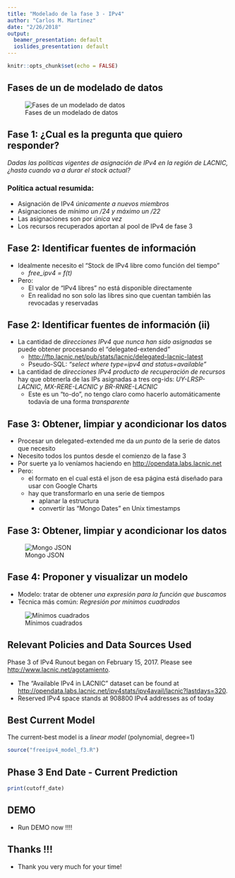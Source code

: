 ```yaml
---
title: "Modelado de la fase 3 - IPv4"
author: "Carlos M. Martinez"
date: "2/26/2018"
output:
  beamer_presentation: default
  ioslides_presentation: default
---
```


```r
knitr::opts_chunk$set(echo = FALSE)
```

## Fases de un de modelado de datos

![Fases de un modelado de datos](steps.png)

## Fase 1: ¿Cual es la pregunta que quiero responder?

_Dadas las políticas vigentes de asignación de IPv4 en la región de LACNIC, ¿hasta cuando va a durar el stock actual?_

### Política actual resumida:

- Asignación de IPv4 *únicamente a nuevos miembros*
- Asignaciones de *mínimo un /24 y máximo un /22*
- Las asignaciones son por *única vez*
- Los recursos recuperados aportan al pool de IPv4 de fase 3

## Fase 2: Identificar fuentes de información

- Idealmente necesito el "Stock de IPv4 libre como función del tiempo"
     - _free_ipv4 = f(t)_
     
- Pero:
     - El valor de "IPv4 libres" no está disponible directamente 
     - En realidad no son solo las libres sino que cuentan también las revocadas y reservadas

## Fase 2: Identificar fuentes de información (ii)

- La cantidad de *direcciones IPv4 que nunca han sido asignadas* se puede obtener procesando el "delegated-extended"
    - <http://ftp.lacnic.net/pub/stats/lacnic/delegated-lacnic-latest>
    - Pseudo-SQL: _"select where type=ipv4 and status=available"_

- La cantidad de *direcciones IPv4 producto de recuperación de recursos* hay que obtenerla de las IPs asignadas a tres org-ids: _UY-LRSP-LACNIC, MX-RERE-LACNIC y BR-RNRE-LACNIC_
    - Este es un "to-do", no tengo claro como hacerlo automáticamente todavía de una forma _transparente_

## Fase 3: Obtener, limpiar y acondicionar los datos 

- Procesar un delegated-extended me da *un punto* de la serie de datos que necesito
- Necesito todos los puntos desde el comienzo de la fase 3
- Por suerte ya lo veníamos haciendo en <http://opendata.labs.lacnic.net>
- Pero:
    - el formato en el cual está el json de esa página está diseñado para usar con Google Charts
    - hay que transformarlo en una serie de tiempos
      - aplanar la estructura
      - convertir las "Mongo Dates" en Unix timestamps
    
## Fase 3: Obtener, limpiar y acondicionar los datos 

![Mongo JSON](mongojson.png)

## Fase 4: Proponer y visualizar un modelo

- Modelo: tratar de obtener *una expresión para la función que buscamos*
- Técnica más común: *Regresión por mínimos cuadrados* 

![Mínimos cuadrados](linreg.png)

## Relevant Policies and Data Sources Used

Phase 3 of IPv4 Runout began on February 15, 2017. Please see <http://www.lacnic.net/agotamiento>.

- The "Available IPv4 in LACNIC" dataset can be found at <http://opendata.labs.lacnic.net/ipv4stats/ipv4avail/lacnic?lastdays=320>.
- Reserved IPv4 space stands at 908800 IPv4 addresses as of today

## Best Current Model

The current-best model is a _linear model_ (polynomial, degree=1)

```r
source("freeipv4_model_f3.R")
```

## Phase 3 End Date - Current Prediction

```r
print(cutoff_date)
```


## DEMO

- Run DEMO now !!!!

## Thanks !!!

- Thank you very much for your time!
